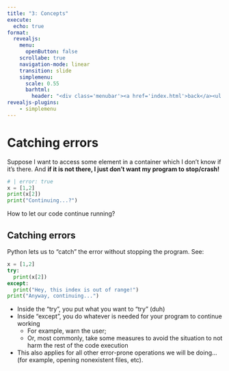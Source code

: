 ```yaml
---
title: "3: Concepts"
execute:
  echo: true
format:
  revealjs:
    menu: 
      openButton: false
    scrollabe: true
    navigation-mode: linear
    transition: slide
    simplemenu:
      scale: 0.55
      barhtml:
        header: "<div class='menubar'><a href='index.html'>back</a><ul class='menu'></ul>"
revealjs-plugins:
    - simplemenu
---
```








# Catching errors {.smaller data-stack-name="catching errors"}

Suppose I want to access some element in a container which I don't know if it's there. And **if it is not there, I just don't want my program to stop/crash!**

```python
# | error: true
x = [1,2]
print(x[2])
print("Continuing...?")
```

How to let our code continue running?

## Catching errors {.smaller}

Python lets us to "catch" the error without stopping the program. See:

```python
x = [1,2]
try:
  print(x[2])
except:
  print("Hey, this index is out of range!")
print("Anyway, continuing...")
```

* Inside the "try", you put what you want to "try" (duh)
* Inside "except", you do whatever is needed for your program to continue working
  -   For example, warn the user;
  -   Or, most commonly, take some measures to avoid the situation to not harm the rest of the code execution
* This also applies for all other error-prone operations we will be doing... (for example, opening nonexistent files, etc).